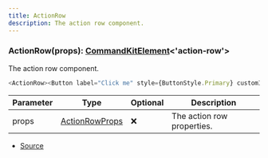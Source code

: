```yaml
---
title: ActionRow
description: The action row component.
---
```



### ActionRow(props): [CommandKitElement](/docs/api-reference/types/CommandKitElement)\<'action\-row'>

The action row component.

```ts
<ActionRow><Button label="Click me" style={ButtonStyle.Primary} customId="click_me" /></ActionRow>
```

| Parameter | Type | Optional | Description |
| ----------- | ----------- | ----------- | ----------- |
| props | [ActionRowProps](/docs/api-reference/types/ActionRowProps) | ❌ | The action row properties. |


- [Source](https://github.com/underctrl-io/commandkit/blob/141d1404ab18a8e659209a0fab65466bf3b6dd85/packages/commandkit/src/components/v1/action-row/ActionRow.ts#L14)